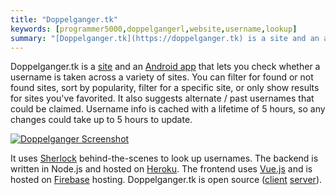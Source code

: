 ```yaml
---
title: "Doppelganger.tk"
keywords: [programmer5000,doppelgangerl,website,username,lookup]
summary: "[Doppelganger.tk](https://doppelganger.tk) is a site and an app that lets you check whether a username is taken across a variety of sites."
---
```


Doppelganger.tk is a [site](https://doppelganger.tk) and an [Android app](https://play.google.com/store/apps/details?id=tk.doppelganger) that lets you check whether a username is taken across a variety of sites. You can filter for found or not found sites, sort by popularity, filter for a specific site, or only show results for sites you've favorited. It also suggests alternate / past usernames that could be claimed. Username info is cached with a lifetime of 5 hours, so any changes could take up to 5 hours to update.

[![Doppelganger Screenshot](/images/doppelganger.tk.png)](/images/doppelganger.tk.png)

It uses [Sherlock](https://github.com/sherlock-project/sherlock) behind-the-scenes to look up usernames. The backend is written in Node.js and hosted on [Heroku](https://heroku.com). The frontend uses [Vue.js](https://vuejs.org/) and is hosted on [Firebase](https://firebase.google.com/) hosting. Doppelganger.tk is open source ([client](https://github.com/realprogrammer5000/doppelganger) [server](https://github.com/realprogrammer5000/username-lookup)).
